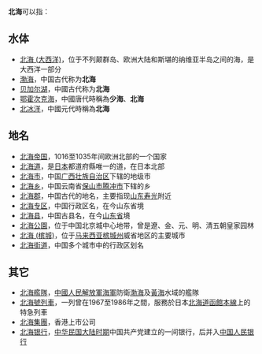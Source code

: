 '''北海'''可以指：

== 水体 ==
* [[北海_(大西洋)|北海 (大西洋)]]，位于不列颠群岛、欧洲大陆和斯堪的纳维亚半岛之间的海，是大西洋一部分
* [[渤海|渤海]]，中国古代称为'''北海'''
* [[贝加尔湖|贝加尔湖]]，中國古代称为'''北海'''
* [[鄂霍次克海|鄂霍次克海]]，中國唐代時稱為'''少海'''、'''北海'''
* [[北冰洋|北冰洋]]，中國元代時稱為'''北海'''

== 地名 ==
* [[北海帝国|北海帝国]]，1016至1035年间欧洲北部的一个国家
* [[北海道|北海道]]，是[[日本|日本]]都道府縣唯一的道，在日本北部
* [[北海市|北海市]]，中国[[广西壮族自治区|广西壮族自治区]]下辖的地级市
* [[北海乡|北海乡]]，中国云南省[[保山市|保山市]][[腾冲市|腾冲市]]下辖的乡
* [[北海郡|北海郡]]，中国古代的地名，主要指现[[山东省|山东]][[寿光市|寿光]]附近
* [[北海专区|北海专区]]，中国行政区名，在今山东省境
* [[北海县|北海县]]，中国古县名，在今[[山东省|山东省]]境
* [[北海公園|北海公園]]，位于中国北京城中心地带，曾是遼、金、元、明、清五朝皇家园林
* [[北海_(槟城)|北海 (槟城)]]，位于[[马来西亚|马来西亚]][[槟城州|槟城州]]威省地区的主要城市
* [[北海街道|北海街道]]，中国多个城市中的行政区划名

== 其它 ==
* [[北海艦隊|北海艦隊]]，[[中国人民解放军海军|中國人民解放軍海軍]]防衛[[渤海|渤海]]及[[黄海|黃海]]水域的艦隊
* [[北海號列車|北海號列車]]，一列曾在1967至1986年之間，服務於日本[[北海道|北海道]][[函館本線|函館本線]]上的特急列車
* [[北海集團|北海集團]]，香港上市公司
* [[北海银行|北海银行]]，[[中華民國大陸時期|中华民国大陆时期]]中国共产党建立的一间银行，后并入[[中国人民银行|中国人民银行]]
{{Disambiguation|Cat=二字消歧义}}